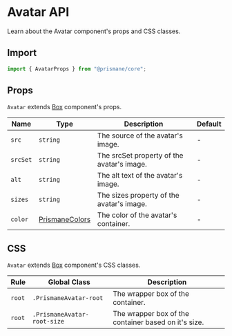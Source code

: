 # Avatar API

Learn about the Avatar component's props and CSS classes.

## Import

```js
import { AvatarProps } from "@prismane/core";
```

## Props

`Avatar` extends [Box](/docs/components-api/box-api) component's props.

| Name     | Type                                                          | Description                                | Default |
| -------- | ------------------------------------------------------------- | ------------------------------------------ | ------- |
| `src`    | `string`                                                      | The source of the avatar's image.          | -       |
| `srcSet` | `string`                                                      | The srcSet property of the avatar's image. | -       |
| `alt`    | `string`                                                      | The alt text of the avatar's image.        | -       |
| `sizes`  | `string`                                                      | The sizes property of the avatar's image.  | -       |
| `color`  | [PrismaneColors](/docs/getting-started/overview#global-types) | The color of the avatar's container.       | -       |

## CSS

`Avatar` extends [Box](/docs/components-api/box-api) component's CSS classes.

| Rule   | Global Class                | Description                                          |
| ------ | --------------------------- | ---------------------------------------------------- |
| `root` | `.PrismaneAvatar-root`      | The wrapper box of the container.                    |
| `root` | `.PrismaneAvatar-root-size` | The wrapper box of the container based on it's size. |
